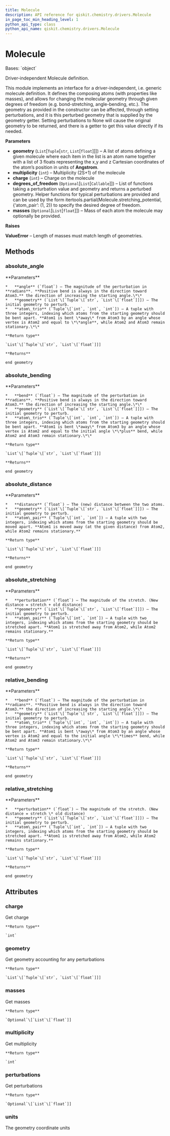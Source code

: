 ```yaml
---
title: Molecule
description: API reference for qiskit.chemistry.drivers.Molecule
in_page_toc_min_heading_level: 1
python_api_type: class
python_api_name: qiskit.chemistry.drivers.Molecule
---
```


# Molecule

<Class id="qiskit.chemistry.drivers.Molecule" github="https://github.com/qiskit-community/qiskit-aqua/tree/stable/0.9/qiskit/chemistry/drivers/molecule.py" signature="Molecule(geometry, multiplicity=1, charge=0, degrees_of_freedom=None, masses=None)">
  Bases: `object`

  Driver-independent Molecule definition.

  This module implements an interface for a driver-independent, i.e. generic molecule definition. It defines the composing atoms (with properties like masses), and allows for changing the molecular geometry through given degrees of freedom (e.g. bond-stretching, angle-bending, etc.). The geometry as provided in the constructor can be affected, through setting perturbations, and it is this perturbed geometry that is supplied by the geometry getter. Setting perturbations to None will cause the original geometry to be returned, and there is a getter to get this value directly if its needed.

  **Parameters**

  *   **geometry** (`List`\[`Tuple`\[`str`, `List`\[`float`]]]) – A list of atoms defining a given molecule where each item in the list is an atom name together with a list of 3 floats representing the x,y and z Cartesian coordinates of the atom’s position in units of **Angstrom**.
  *   **multiplicity** (`int`) – Multiplicity (2S+1) of the molecule
  *   **charge** (`int`) – Charge on the molecule
  *   **degrees\_of\_freedom** (`Optional`\[`List`\[`Callable`]]) – List of functions taking a perturbation value and geometry and returns a perturbed geometry. Helper functions for typical perturbations are provided and can be used by the form itertools.partial(Molecule.stretching\_potential,\{‘atom\_pair’: (1, 2)) to specify the desired degree of freedom.
  *   **masses** (`Optional`\[`List`\[`float`]]) – Mass of each atom the molecule may optionally be provided.

  **Raises**

  **ValueError** – Length of masses must match length of geometries.

  ## Methods

  ### absolute\_angle

  <Function id="qiskit.chemistry.drivers.Molecule.absolute_angle" signature="classmethod Molecule.absolute_angle(angle, geometry, atom_trio)">
    **Parameters**

    *   **angle** (`float`) – The magnitude of the perturbation in **radians**. **Positive bend is always in the direction toward Atom3.** the direction of increasing the starting angle.\*\*
    *   **geometry** (`List`\[`Tuple`\[`str`, `List`\[`float`]]]) – The initial geometry to perturb.
    *   **atom\_trio** (`Tuple`\[`int`, `int`, `int`]) – A tuple with three integers, indexing which atoms from the starting geometry should be bent apart. **Atom1 is bent \*away\* from Atom3 by an angle whose vertex is Atom2 and equal to \*\*angle**, while Atom2 and Atom3 remain stationary.\*\*

    **Return type**

    `List`\[`Tuple`\[`str`, `List`\[`float`]]]

    **Returns**

    end geometry
  </Function>

  ### absolute\_bending

  <Function id="qiskit.chemistry.drivers.Molecule.absolute_bending" signature="classmethod Molecule.absolute_bending(bend, geometry, atom_trio)">
    **Parameters**

    *   **bend** (`float`) – The magnitude of the perturbation in **radians**. **Positive bend is always in the direction toward Atom3.** the direction of increasing the starting angle.\*\*
    *   **geometry** (`List`\[`Tuple`\[`str`, `List`\[`float`]]]) – The initial geometry to perturb.
    *   **atom\_trio** (`Tuple`\[`int`, `int`, `int`]) – A tuple with three integers, indexing which atoms from the starting geometry should be bent apart. **Atom1 is bent \*away\* from Atom3 by an angle whose vertex is Atom2 and equal to the initial angle \*\*plus** bend, while Atom2 and Atom3 remain stationary.\*\*

    **Return type**

    `List`\[`Tuple`\[`str`, `List`\[`float`]]]

    **Returns**

    end geometry
  </Function>

  ### absolute\_distance

  <Function id="qiskit.chemistry.drivers.Molecule.absolute_distance" signature="classmethod Molecule.absolute_distance(distance, geometry, atom_pair)">
    **Parameters**

    *   **distance** (`float`) – The (new) distance between the two atoms.
    *   **geometry** (`List`\[`Tuple`\[`str`, `List`\[`float`]]]) – The initial geometry to perturb.
    *   **atom\_pair** (`Tuple`\[`int`, `int`]) – A tuple with two integers, indexing which atoms from the starting geometry should be moved apart. **Atom1 is moved away (at the given distance) from Atom2, while Atom2 remains stationary.**

    **Return type**

    `List`\[`Tuple`\[`str`, `List`\[`float`]]]

    **Returns**

    end geometry
  </Function>

  ### absolute\_stretching

  <Function id="qiskit.chemistry.drivers.Molecule.absolute_stretching" signature="classmethod Molecule.absolute_stretching(perturbation, geometry, atom_pair)">
    **Parameters**

    *   **perturbation** (`float`) – The magnitude of the stretch. (New distance = stretch + old distance)
    *   **geometry** (`List`\[`Tuple`\[`str`, `List`\[`float`]]]) – The initial geometry to perturb.
    *   **atom\_pair** (`Tuple`\[`int`, `int`]) – A tuple with two integers, indexing which atoms from the starting geometry should be stretched apart. **Atom1 is stretched away from Atom2, while Atom2 remains stationary.**

    **Return type**

    `List`\[`Tuple`\[`str`, `List`\[`float`]]]

    **Returns**

    end geometry
  </Function>

  ### relative\_bending

  <Function id="qiskit.chemistry.drivers.Molecule.relative_bending" signature="classmethod Molecule.relative_bending(bend, geometry, atom_trio)">
    **Parameters**

    *   **bend** (`float`) – The magnitude of the perturbation in **radians**. **Positive bend is always in the direction toward Atom3.** the direction of increasing the starting angle.\*\*
    *   **geometry** (`List`\[`Tuple`\[`str`, `List`\[`float`]]]) – The initial geometry to perturb.
    *   **atom\_trio** (`Tuple`\[`int`, `int`, `int`]) – A tuple with three integers, indexing which atoms from the starting geometry should be bent apart. **Atom1 is bent \*away\* from Atom3 by an angle whose vertex is Atom2 and equal to the initial angle \*\*times** bend, while Atom2 and Atom3 remain stationary.\*\*

    **Return type**

    `List`\[`Tuple`\[`str`, `List`\[`float`]]]

    **Returns**

    end geometry
  </Function>

  ### relative\_stretching

  <Function id="qiskit.chemistry.drivers.Molecule.relative_stretching" signature="classmethod Molecule.relative_stretching(perturbation, geometry, atom_pair)">
    **Parameters**

    *   **perturbation** (`float`) – The magnitude of the stretch. (New distance = stretch \* old distance)
    *   **geometry** (`List`\[`Tuple`\[`str`, `List`\[`float`]]]) – The initial geometry to perturb.
    *   **atom\_pair** (`Tuple`\[`int`, `int`]) – A tuple with two integers, indexing which atoms from the starting geometry should be stretched apart. **Atom1 is stretched away from Atom2, while Atom2 remains stationary.**

    **Return type**

    `List`\[`Tuple`\[`str`, `List`\[`float`]]]

    **Returns**

    end geometry
  </Function>

  ## Attributes

  ### charge

  <Attribute id="qiskit.chemistry.drivers.Molecule.charge" name="charge">
    Get charge

    **Return type**

    `int`
  </Attribute>

  ### geometry

  <Attribute id="qiskit.chemistry.drivers.Molecule.geometry" name="geometry">
    Get geometry accounting for any perturbations

    **Return type**

    `List`\[`Tuple`\[`str`, `List`\[`float`]]]
  </Attribute>

  ### masses

  <Attribute id="qiskit.chemistry.drivers.Molecule.masses" name="masses">
    Get masses

    **Return type**

    `Optional`\[`List`\[`float`]]
  </Attribute>

  ### multiplicity

  <Attribute id="qiskit.chemistry.drivers.Molecule.multiplicity" name="multiplicity">
    Get multiplicity

    **Return type**

    `int`
  </Attribute>

  ### perturbations

  <Attribute id="qiskit.chemistry.drivers.Molecule.perturbations" name="perturbations">
    Get perturbations

    **Return type**

    `Optional`\[`List`\[`float`]]
  </Attribute>

  ### units

  <Attribute id="qiskit.chemistry.drivers.Molecule.units" name="units">
    The geometry coordinate units
  </Attribute>
</Class>

